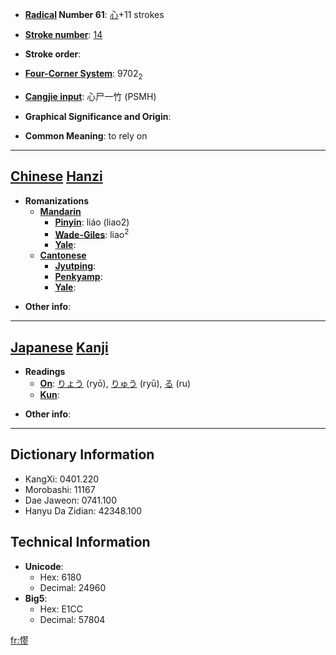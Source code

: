 * '''[[Wiktionary:Chinese radical index| Radical]] Number 61''': [[Wiktionary:Chinese radical index 心|心]]+11 strokes

* '''[[Wiktionary:Chinese total strokes index|Stroke number]]''': [[Wiktionary:Chinese total strokes index 14|14]]

* '''Stroke order''': 

* '''[[Wiktionary:Chinese four corner index|Four-Corner System]]''': 9702<sub>2</sub>

* '''[[Wiktionary:Chinese Cangjie index|Cangjie input]]''': 心尸一竹 (PSMH)

* '''Graphical Significance and Origin''': 

* '''Common Meaning''': to rely on

----

== [[Chinese]] [[Hanzi]] ==

* '''Romanizations'''
** '''[[Mandarin]]'''
*** '''[[Pinyin]]''': liáo (liao2)
*** '''[[Wade-Giles]]''': liao<sup>2</sup>
*** '''[[Yale]]''': 
** '''[[Cantonese]]'''
*** '''[[Jyutping]]''':
*** '''[[Penkyamp]]''': 
*** '''[[Yale]]''': 

* '''Other info''': 

----

== [[Japanese]] [[Kanji]] ==

* '''Readings'''
** '''[[On]]''': [[りょう]] (ryō), [[りゅう]] (ryū), [[る]] (ru)
** '''[[Kun]]''': 

* '''Other info''':  

----

== Dictionary Information ==

* KangXi: 0401.220
* Morobashi: 11167
* Dae Jaweon: 0741.100
* Hanyu Da Zidian: 42348.100

== Technical Information ==

* '''Unicode''':
** Hex: 6180
** Decimal: 24960
* '''Big5''':
** Hex: E1CC
** Decimal: 57804

[[fr:憀]]